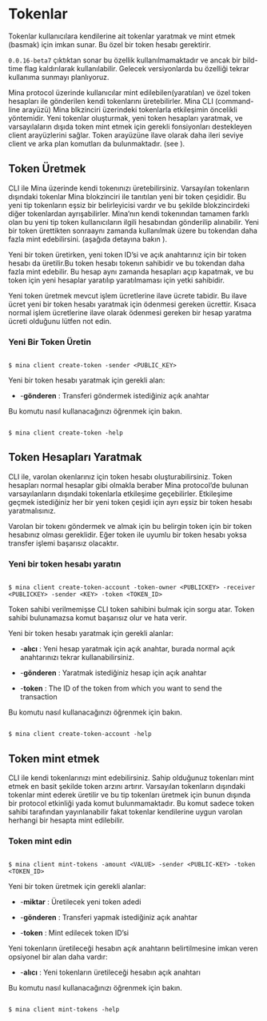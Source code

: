 
# Tokenlar

Tokenlar kullanıcılara kendilerine ait tokenlar yaratmak ve mint etmek (basmak) için imkan sunar. Bu özel bir token hesabı gerektirir.

<Alert kind="warning">

`0.0.16-beta7` çıktıktan sonar bu özellik kullanılmamaktadır ve ancak bir bild-time flag kaldırılarak kullanılabilir. Gelecek versiyonlarda bu özelliği tekrar kullanıma sunmayı planlıyoruz.

</Alert>

Mina protocol üzerinde kullanıcılar mint edilebilen(yaratılan) ve özel token hesapları ile gönderilen kendi tokenlarını üretebilirler. Mina CLI (command-line arayüzü) Mina blkzinciri üzerindeki tokenlarla etkileşimin öncelikli yöntemidir. Yeni tokenlar oluşturmak, yeni token hesapları yaratmak, ve varsayılaların dışıda token mint etmek için gerekli fonsiyonları destekleyen client arayüzlerini sağlar. Token arayüzüne ilave olarak daha ileri seviye client ve arka plan komutları da bulunmaktadır. (see <DocLink copy="CLI Reference" url="/using-mina/cli-reference#cli-reference" />).

## Token Üretmek

CLI ile Mina üzerinde kendi tokenınızı üretebilirsiniz. Varsayılan tokenların dışındaki tokenlar Mina blokzinciri ile tanıtılan yeni bir token çeşididir. Bu yeni tip tokenların eşsiz bir belirleyicisi vardır ve bu şekilde blokzincirdeki diğer tokenlardan ayrışabilirler. Mina’nın kendi tokenından tamamen farklı olan bu yeni tip token kullanıcıların ilgili hesabından gönderilip alınabilir. Yeni bir token ürettikten sonraaynı zamanda kullanılmak üzere bu tokendan daha fazla mint edebilirsini. (aşağıda detayına bakın <DocLink copy="Minting Tokens" url="/architecture/tokens#minting-tokens" />).

Yeni bir token üretirken, yeni token ID’si ve açık anahtarınız için bir token hesabı da üretilir.Bu token hesabı tokenın sahibidir ve bu tokendan daha fazla mint edebilir. Bu hesap aynı zamanda hesapları açıp kapatmak, ve bu token için yeni hesaplar yaratılıp yaratılmaması için yetki sahibidir.

Yeni token üretmek mevcut işlem ücretlerine ilave ücrete tabidir. Bu ilave ücret yeni bir token hesabı yaratmak için ödenmesi gereken ücrettir. Kısaca normal işlem ücretlerine ilave olarak ödenmesi gereken bir hesap yaratma ücreti olduğunu lütfen not edin.

### Yeni Bir Token Üretin

```

$ mina client create-token -sender <PUBLIC_KEY>

```

<Alert>

Yeni bir token hesabı yaratmak için gerekli alan:

- -**gönderen** : Transferi göndermek istediğiniz açık anahtar

</Alert>

Bu komutu nasıl kullanacağınızı öğrenmek için bakın.

```

$ mina client create-token -help

```

## Token Hesapları Yaratmak

CLI ile, varolan okenlarınız için token hesabı oluşturabilirsiniz. Token hesapları normal hesaplar gibi olmakla beraber Mina protocol’de bulunan varsayılanların dışındaki tokenlarla etkileşime geçebilirler. Etkileşime geçmek istediğiniz her bir yeni token çeşidi için ayrı eşsiz bir token hesabı yaratmalısınız.

<Alert kind="uyarı">

Varolan bir tokenı göndermek ve almak için bu belirgin token için bir token hesabınız olması gereklidir. Eğer token ile uyumlu bir token hesabı yoksa transfer işlemi başarısız olacaktır.

</Alert>

### Yeni bir token hesabı yaratın

```

$ mina client create-token-account -token-owner <PUBLICKEY> -receiver <PUBLICKEY> -sender <KEY> -token <TOKEN_ID>

```

<Alert>

Token sahibi verilmemişse CLI token sahibini bulmak için sorgu atar. Token sahibi bulunamazsa komut başarısız olur ve hata verir.

Yeni bir token hesabı yaratmak için gerekli alanlar:

- -**alıcı** : Yeni hesap yaratmak için açık anahtar, burada normal açık anahtarınızı tekrar kullanabilirsiniz.

- -**gönderen** : Yaratmak istediğiniz hesap için açık anahtar

- -**token** : The ID of the token from which you want to send the transaction

</Alert>

Bu komutu nasıl kullanacağınızı öğrenmek için bakın.

```

$ mina client create-token-account -help

```

## Token mint etmek

CLI ile kendi tokenlarınızı mint edebilirsiniz. Sahip olduğunuz tokenları mint etmek en basit şekilde token arzını artırır. Varsayılan tokenların dışındaki tokenlar mint ederek üretilir ve bu tip tokenları üretmek için bunun dışında bir protocol etkinliği yada komut bulunmamaktadır. Bu komut sadece token sahibi tarafından yayınlanabilir fakat tokenlar kendilerine uygun varolan herhangi bir hesapta mint edilebilir.

### Token mint edin

```

$ mina client mint-tokens -amount <VALUE> -sender <PUBLIC-KEY> -token <TOKEN_ID>

```

<Alert>

Yeni bir token üretmek için gerekli alanlar:

- -**miktar** : Üretilecek yeni token adedi

- -**gönderen** : Transferi yapmak istediğiniz açık anahtar

- -**token** : Mint edilecek token ID’si

Yeni tokenların üretileceği hesabın açık anahtarın belirtilmesine imkan veren opsiyonel bir alan daha vardır:

- -**alıcı** : Yeni tokenların üretileceği hesabın açık anahtarı

</Alert>

Bu komutu nasıl kullanacağınızı öğrenmek için bakın.

```

$ mina client mint-tokens -help

```
